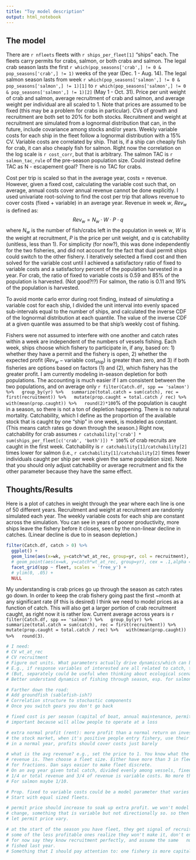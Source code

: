 ```yaml
---
title: "Toy model description"
output: html_notebook
---
```


## The model
There are `r nfleets` fleets with `r ships_per_fleet[1]` "ships" each. The fleets carry permits for crabs, salmon, or both crabs and salmon. The legal crab season lasts the first `r which(pop_seasons['crab',] != 0 & pop_seasons['crab',] != 1)` weeks of the year (Dec. 1 - Aug. 14). The legal salmon season lasts from week `r which(pop_seasons['salmon',] != 0 & pop_seasons['salmon',] != 1)[1]` to `r which(pop_seasons['salmon',] != 0 & pop_seasons['salmon',] != 1)[2]` (May 1 - Oct. 31). Price per unit weight of crab and salmon, average recruitment of crab and salmon, and average weight per individual are all scaled to 1. Note that prices are assumed to be fixed (this may be a problem for crabs in particular). CVs of growth and recruitment are both set to 20% for both stocks. Recruitment and weight at recruitment are simulated from a lognormal distribution that can, in the future, include covariance among stocks and/or years. Weekly variable costs for each ship in the fleet follow a lognormal distribution with a 15% CV. Variable costs are correlated by ship. That is, if a ship can cheaply fish for crab, it can also cheaply fish for salmon. Right now the correlation on the log scale is `r cost_corr`, but that is arbitrary. The salmon TAC is `r salmon_tac_rule` of the pre-season population size. Could instead define TAC as N - escapement goal? There is no TAC for crabs.

<!-- Fixed costs for the year (assumed to be constant in time) are calculated as 30% of average crab revenue and 10% of average salmon revenue. For crab, average revenue is calculated as the product of average weight, average recruitment, and price, divided by the number of ships targeting that stock (i.e., single permit fleet size plus dual permit fleet size). This assumes all recruits to the fishery are caught in an average year. Note this never *actually* happens, because only a fraction of the remaining stock is caught each week. For salmon, that quantity is further multiplied by the proportion of recruitment at which the total allowable catch (TAC) is set, assumed to be `r salmon_tac_rule`. This assumes that the entire TAC is caught in an average year (which can actually happen). -->

Cost per trip is scaled so that in the average year, costs = revenue. However, given a fixed cost, calculating the variable cost such that, on average, annual costs cover annual revenue cannot be done explicitly. I used univariate root-solving to find the cost per trip that allows revenue to cover costs (fixed + variable) in an average year. Revenue in week $w$, $Rev_w$ is defined as:
$$Rev_w = N_w \cdot W \cdot P \cdot  q $$
where $N_w$ is the number of fish/crabs left in the population in week $w$, $W$ is the weight at recruitment, $P$ is the price per unit weight, and $q$ is catchability (unitless, less than 1). 
For simplicity (for now?), this was done independently for the two fisheries, and did not account for the fact that dual permit ships could switch to the other fishery. I iteratively selected a fixed cost and then solved for the variable cost until I achieved a satisfactory ratio of fixed to variable costs and a satisfactory percent of the population harvested in a year. For crab, the ratio of fixed to variable costs is 0.59 and 85% of the population is harvested. (Not good?!?) For salmon, the ratio is 0.11 and 19% of the population is harvested.

To avoid monte carlo error during root finding, instead of *simulating* a variable cost for each ship, I divided the unit interval into evenly spaced sub-intervals equal to the number of ships, and calculated the inverse CDF of the lognormal distribution at each quantile. The value of the inverse CDF at a given quantile was assumed to be that ship's weekly cost of fishing.

Fishers were not assumed to interfere with one another and catch rates within a week are independent of the numbers of vessels fishing. Each week, ships choose which fishery to participate in, if any, based on: 1) whether they have a permit and the fishery is open, 2) whether the expected profit ($Rev_w - \text{variable cost}_\text{ship}$) is greater than zero, and 3) if both fisheries are options based on factors (1) and (2), which fishery has the greater profit. I am currently modeling in-season depletion for both populations. The accounting is much easier if I am consistent between the two populations, and on average only
`r filter(Catch.df, spp == 'salmon') %>%
  group_by(yr) %>%
  summarize(total.catch = sum(catch), rec = first(recruitment)) %>%
  mutate(prop.caught = total.catch / rec) %>%
  with(mean(prop.caught)) %>%
  round(2)*100`% of the population is caught in a season, so there is not a ton of depletion happening. There is no natural mortality. Catchability, which I define as the proportion of the available stock that is caught by one "ship" in one week, is modeled as constant. (This means catch rates go down through the season.) Right now, catchability for crab assumes `r catchability['crab'] * sum(ships_per_fleet[c('crab', 'both')]) * 100`% of crab recruits are caught in the first week. Catchability is `r catchability[1]/catchability[2]` times lower for salmon (i.e., `r catchability[1]/catchability[2]` times fewer individuals caught per ship per week given the same population size). Note that you should only adjust catchability or average recruitment and fix the other parameter because they have the same effect.

## Thoughts/Results
Here is a plot of catches in weight through the year where each line is one of 50 different years. Recruitment and weight at recruitment are randomly simulated each year. The weekly variable costs for each ship are constant across the simulation. You can see in years of poorer productivity, more ships leave the fishery before it closes, seen by the non-linear decline in catches. (Linear decline is due to in season depletion.)
```r
filter(Catch.df, catch > 0) %>%
  ggplot() +
  geom_line(aes(x=wk, y=catch*wt_at_rec, group=yr, col = recruitment), alpha = .5) +
  # geom_point(aes(x=wk, y=catch*wt_at_rec, group=yr), cex = .1,alpha = .5) +
  facet_grid(spp ~ fleet, scales = 'free_y') +
  # ylim(0, .05) +
  NULL

```
My understanding is crab prices go up through the season as catch rates go down. In order to keep the crab fishery going past the first ~month at any significant rate (if this is desired) I think we need to model prices as a function of catch. This will also get a larger portion of crab recruitment caught, as right now it is rather low. Current average across years is 
`r filter(Catch.df, spp == 'salmon') %>%
  group_by(yr) %>%
  summarize(total.catch = sum(catch), rec = first(recruitment)) %>%
  mutate(prop.caught = total.catch / rec) %>%
  with(mean(prop.caught)) %>%
  round(3)`.


```r
# I need:
# CV wt_at_rec
# CV recruitment
# Figure out units. What parameters actually drive dynamics/which can be fixed to 1?
# E.g., if response variables of interested are all related to catch, then catchability and biomass influence results jointly, never separately
# (But, separately could be useful when thinking about ecological scenarios down the road)
# Better understand dynamics of fishing through season, esp. for salmon, for tuning

# Farther down the road:
# Add groundfish (sablefish-ish?)
# Correlation structure to stochastic components
# Once you switch gears you don't go back

# fixed cost is per season (capital of boat, annual maintenance, permits
# important because will allow people to operate at a loss

# extra normal profit (rent): more profit than a normal return on investment, like
# the stock market, when it's positive people entry fishery, use their licenses
# in a normal year, profits should cover costs just barely

# what is the avg revenue? e.g., set the price to 1. You know what the avg. total
# revenue is. Then choose a fleet size. Either have more than 3 in fleet or allow
# for fractions. Dan says easier to make fleet discrete. 
# On an avg year given total catch, divided evenly among vessels, fixed costs are
# 1/4 or total revenue and 3/4 of revenue is variable costs. No more than 1/3.
# For salmon maybe 1/10. 

# Prop. fixed to variable costs could be a model parameter that varies by fishery.
# Start with equal sized fleets. 

# permit price should increase to soak up extra profit. we won't model unidirectional
# change, something that is variable but not directionally so. so then we won't 
# let permit price vary. 

# at the start of the season you have fleet, they get signal of recruitment,
# some of the less profitable ones realize they won't make it, don't enter.
# for now say they know recruitment perfectly, and assume the same   number of vessels that 
# fished last year.
# Something that I should pay attention to: one fishery is more capital intensive

```